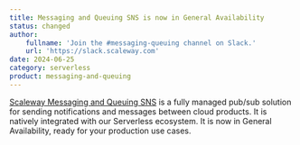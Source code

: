 ```yaml
---
title: Messaging and Queuing SNS is now in General Availability
status: changed
author:
    fullname: 'Join the #messaging-queuing channel on Slack.'
    url: 'https://slack.scaleway.com'
date: 2024-06-25
category: serverless
product: messaging-and-queuing
---
```


[Scaleway Messaging and Queuing SNS](https://www.scaleway.com/en/docs/serverless/messaging/quickstart/#quickstart-for-topics-and-events) is a fully managed pub/sub solution for sending notifications and messages between cloud products. It is natively integrated with our Serverless ecosystem.
It is now in General Availability, ready for your production use cases.

